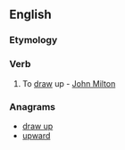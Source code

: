 ==English==

===Etymology===
{{prefix|up|draw}}

===Verb===
{{en-verb|updraws|updrawing|updrew|updrawn}}
# {{transitive|rare}} To [[draw]] up - [[w:John Milton|John Milton]]

===Anagrams===
* [[draw up#English|draw up]]
* [[upward#English|upward]]
